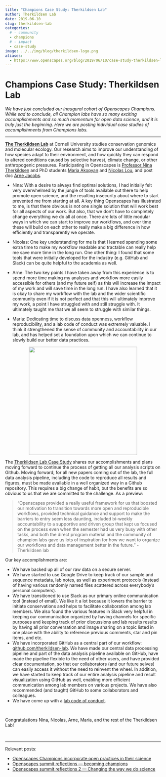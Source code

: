 ```yaml
---
title: "Champions Case Study: Therkildsen Lab"
author: Therkildsen Lab
date: 2019-06-10
slug: therkildsen-lab
categories:
  # - community
  - champions
  # - impact
  - case-study  
image: ../../img/blog/therkildsen-logo.png
aliases: 
  - https://www.openscapes.org/blog/2019/06/10/case-study-therkildsen-lab/
---
```


# Champions Case Study: Therkildsen Lab 

*We have just concluded our inaugural cohort of Openscapes Champions. While sad to conclude, all Champion labs have so many exciting accomplishments and so much momentum for open data science, and it is truly just the beginning. Here we are posting individual case studies of accomplishments from Champions labs.*

---

[**The Therkildsen Lab**](https://www.therkildsenlab.com/) at Cornell University studies conservation genomics and molecular ecology. Our research aims to improve our understanding of how species adapt to their environment, and how quickly they can respond to altered conditions caused by selective harvest, climate change, or other anthropogenic pressures. Participating in Openscapes is [Professor Nina Therkildsen](https://www.therkildsenlab.com/people.html) and PhD students [Maria Akopyan](https://www.makopyan.com/) and [Nicolas Lou](https://github.com/nicolas931010), and post doc [Arne Jacobs](https://arnejacobs.com/).

- Nina: With a desire to always find optimal solutions, I had initially felt very overwhelmed by the jungle of tools available out there to help promote open science, and the resulting insecurity about where to start prevented me from starting at all. A key thing Openscapes has illustrated to me, is that there obvious is not one single solution that will work best for all aspects of our work. But also, that we don’t have to completely change everything we do all at once. There are lots of little modular ways in which we can start to improve our workflows, and over time these will build on each other to really make a big difference in how efficiently and transparently we operate.

- Nicolas: One key understanding for me is that I learned spending some extra time to make my workflow readable and tractable can really help me save more time in the long run. One other thing: I found that some tools that were initially developed for the industry (e.g. GitHub and Slack) can be quite helpful to the academia as well. 

- Arne: The two key points I have taken away from this experience is to spend more time making my analyses and workflow more easily accessible for others (and my future self) as this will increase the impact of my work and will save time in the long run. I have also learned that it is okay to share my workflow with the lab and the wider scientific community even if it is not perfect and that this will ultimately improve my work, a point I have struggled with and still struggle with. It ultimately taught me that we all seem to struggle with similar things.  

- Maria: Dedicating time to discuss data openness, workflow reproducibility, and a lab code of conduct was extremely valuable. I think it strengthened the sense of community and accountability in our lab, and has helped set a foundation upon which we can continue to slowly build our better data practices.


<center>
  <a><img src="/img/blog/therkildsen-logo.png" width="350px"></a>
</center>

The [Therkildsen Lab Case Study](https://docs.google.com/document/d/1H_f487K9JyROLyMN5rc2sn32_fGhq984EYp4QVqP_sw/edit#) shares our accomplishments and plans moving forward to continue the process of getting all our analysis scripts on Github. Moving forward, for all new papers coming out of the lab, the full data analysis pipeline, including the code to reproduce all results and figures, must be made available in a well organized way in a Github repository. This requires a big change of habit, but the benefits are so obvious to us that we are committed to the challenge. As a preview: 

> "Openscapes provided a really useful framework for us that boosted our motivation to transition towards more open and reproducible workflows, provided technical guidance and support to make the barriers to entry seem less daunting, included bi-weekly accountability to a supportive and driven group that kept us focused on the process even when the semester had us very busy with other tasks, and both the direct program material and the community of champion labs gave us lots of inspiration for how we want to organize our workflows and data management better in the future." - Therkildsen lab

Our key accomplishments are: 

- We have backed up all of our raw data on a secure server. 
- We have started to use Google Drive to keep track of our sample and sequence metadata, lab notes, as well as experiment protocols (instead of having various randomly named files scattered across everybody’s personal computers).
- We have transitioned to use Slack as our primary online communication tool (instead of email). We like it a lot because it lowers the barrier to initiate conservations and helps to facilitate collaboration among lab members. We also found the various features in Slack very helpful in keeping our communication organized by having channels for specific purposes and keeping track of prior discussions and lab results results by having all prior conversation and image sharing on a topic listed in one place with the ability to reference previous comments, star and pin items, and etc. 
- We have incorporated GitHub as a central part of our workflow: [github.com/therkildsen-lab](https://github.com/therkildsen-lab/). We have made our central data processing pipeline and part of the data analysis pipeline available on GitHub, have made the pipeline flexible to the need of other users, and have provided clear documentation, so that our collaborators (and our future selves) can easily access it without the need to reinvent the wheel. In addition, we have started to keep track of our entire analysis pipeline and result visualization using GitHub as well, enabling more efficient communication among lab members on various projects. We have also recommended (and taught) GitHub to some collaborators and colleagues. 
- We have come up with a [lab code of conduct](https://www.therkildsenlab.com/policies.html).


<br>

Congratulations Nina, Nicolas, Arne, Maria, and the rest of the Therkildsen Lab!

<br>

---

Relevant posts: 

- [Openscapes Champions incorporate open practices in their science](https://www.openscapes.org/blog/2019/03/27/champions-incorporate-open-science/)
- [Openscapes summit reflections — becoming champions](https://www.openscapes.org/blog/2019/04/08/summit-reflections1/)
- [Openscapes summit reflections 2 — Changing the way we do science](https://www.openscapes.org/blog/2019/04/25/summit-reflections2/)

<br>

